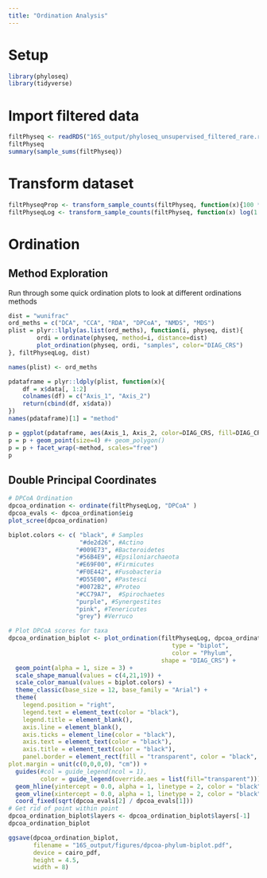 ```yaml
---
title: "Ordination Analysis"
---
```

# Setup
```r
library(phyloseq)
library(tidyverse)
```
# Import filtered data
```r
filtPhyseq <- readRDS("16S_output/phyloseq_unsupervised_filtered_rare.rds")
filtPhyseq
summary(sample_sums(filtPhyseq))
```

# Transform dataset
```r
filtPhyseqProp <- transform_sample_counts(filtPhyseq, function(x){100 * x / sum(x)})
filtPhyseqLog <- transform_sample_counts(filtPhyseq, function(x) log(1 + x))
```

# Ordination

## Method Exploration
Run through some quick ordination plots to look at different ordinations methods
```r
dist = "wunifrac"
ord_meths = c("DCA", "CCA", "RDA", "DPCoA", "NMDS", "MDS")
plist = plyr::llply(as.list(ord_meths), function(i, physeq, dist){
        ordi = ordinate(physeq, method=i, distance=dist)
        plot_ordination(physeq, ordi, "samples", color="DIAG_CRS")
}, filtPhyseqLog, dist)
```
```r
names(plist) <- ord_meths
```
```r
pdataframe = plyr::ldply(plist, function(x){
    df = x$data[, 1:2]
    colnames(df) = c("Axis_1", "Axis_2")
    return(cbind(df, x$data))
})
names(pdataframe)[1] = "method"
```
```r
p = ggplot(pdataframe, aes(Axis_1, Axis_2, color=DIAG_CRS, fill=DIAG_CRS))
p = p + geom_point(size=4) #+ geom_polygon()
p = p + facet_wrap(~method, scales="free")
p
```

## Double Principal Coordinates
```r
# DPCoA Ordination
dpcoa_ordination <- ordinate(filtPhyseqLog, "DPCoA" ) 
dpcoa_evals <- dpcoa_ordination$eig
plot_scree(dpcoa_ordination)
```

```r
biplot.colors <- c( "black", # Samples
                    "#de2d26", #Actino
                   "#009E73", #Bacteroidetes
                   "#56B4E9", #Epsiloniarchaeota
                   "#E69F00", #Firmicutes
                   "#F0E442", #Fusobacteria
                   "#D55E00", #Pastesci
                   "#0072B2", #Proteo
                   "#CC79A7",  #Spirochaetes 
                   "purple", #Synergestites
                   "pink", #Tenericutes
                   "grey") #Verruco
```

```r
# Plot DPCoA scores for taxa
dpcoa_ordination_biplot <- plot_ordination(filtPhyseqLog, dpcoa_ordination, 
                                              type = "biplot", 
                                              color = "Phylum",
                                           shape = "DIAG_CRS") +
  geom_point(alpha = 1, size = 3) +
  scale_shape_manual(values = c(4,21,19)) +
  scale_color_manual(values = biplot.colors) +
  theme_classic(base_size = 12, base_family = "Arial") +
  theme(
    legend.position = "right",
    legend.text = element_text(color = "black"),
    legend.title = element_blank(),
    axis.line = element_blank(),
    axis.ticks = element_line(color = "black"),
    axis.text = element_text(color = "black"),
    axis.title = element_text(color = "black"),
    panel.border = element_rect(fill = "transparent", color = "black", size = 1),
plot.margin = unit(c(0,0,0,0), "cm")) +
  guides(#col = guide_legend(ncol = 1),
         color = guide_legend(override.aes = list(fill="transparent"))) +
  geom_hline(yintercept = 0.0, alpha = 1, linetype = 2, color = "black") +
  geom_vline(xintercept = 0.0, alpha = 1, linetype = 2, color = "black") #+
  coord_fixed(sqrt(dpcoa_evals[2] / dpcoa_evals[1]))
# Get rid of point within point
dpcoa_ordination_biplot$layers <- dpcoa_ordination_biplot$layers[-1]
dpcoa_ordination_biplot

```
```r
ggsave(dpcoa_ordination_biplot, 
       filename = "16S_output/figures/dpcoa-phylum-biplot.pdf",
       device = cairo_pdf,
       height = 4.5,
       width = 8)
```
